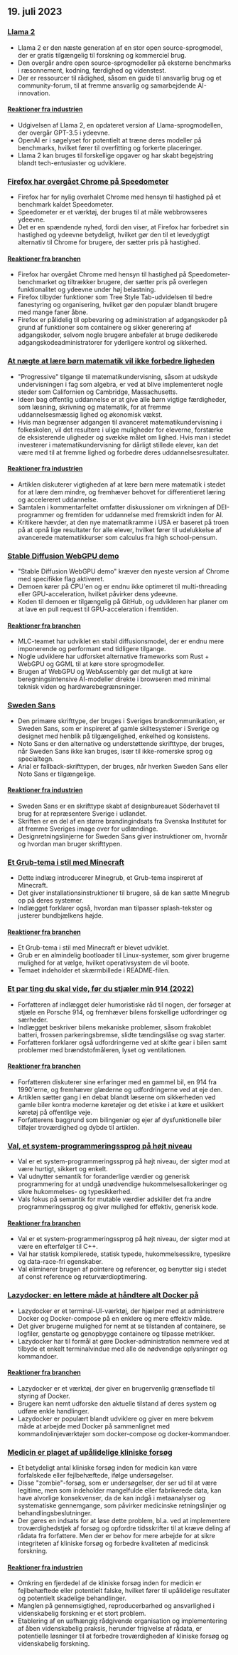 

<CallToAction />

<Steps>

## 19. juli 2023

### [Llama 2](https://ai.meta.com/llama/)

- Llama 2 er den næste generation af en stor open source-sprogmodel, der er gratis tilgængelig til forskning og kommerciel brug.
- Den overgår andre open source-sprogmodeller på eksterne benchmarks i ræsonnement, kodning, færdighed og videnstest.
- Der er ressourcer til rådighed, såsom en guide til ansvarlig brug og et community-forum, til at fremme ansvarlig og samarbejdende AI-innovation.

#### [Reaktioner fra industrien](http://news.ycombinator.com/item?id=36774627)

- Udgivelsen af Llama 2, en opdateret version af Llama-sprogmodellen, der overgår GPT-3.5 i ydeevne.
- OpenAI er i søgelyset for potentielt at træne deres modeller på benchmarks, hvilket fører til overfitting og forkerte placeringer.
- Llama 2 kan bruges til forskellige opgaver og har skabt begejstring blandt tech-entusiaster og udviklere.

### [Firefox har overgået Chrome på Speedometer](https://treeherder.mozilla.org/perfherder/graphs?timerange=31536000&series=mozilla-central,3735773,1,13&series=mozilla-central,3412459,1,13)

- Firefox har for nylig overhalet Chrome med hensyn til hastighed på et benchmark kaldet Speedometer.
- Speedometer er et værktøj, der bruges til at måle webbrowseres ydeevne.
- Det er en spændende nyhed, fordi den viser, at Firefox har forbedret sin hastighed og ydeevne betydeligt, hvilket gør den til et levedygtigt alternativ til Chrome for brugere, der sætter pris på hastighed.

#### [Reaktioner fra branchen](http://news.ycombinator.com/item?id=36770883)

- Firefox har overgået Chrome med hensyn til hastighed på Speedometer-benchmarket og tiltrækker brugere, der sætter pris på overlegen funktionalitet og ydeevne under høj belastning.
- Firefox tilbyder funktioner som Tree Style Tab-udvidelsen til bedre fanestyring og organisering, hvilket gør den populær blandt brugere med mange faner åbne.
- Firefox er pålidelig til opbevaring og administration af adgangskoder på grund af funktioner som containere og sikker generering af adgangskoder, selvom nogle brugere anbefaler at bruge dedikerede adgangskodeadministratorer for yderligere kontrol og sikkerhed.

### [At nægte at lære børn matematik vil ikke forbedre ligheden](https://www.noahpinion.blog/p/refusing-to-teach-kids-math-will)

- "Progressive" tilgange til matematikundervisning, såsom at udskyde undervisningen i fag som algebra, er ved at blive implementeret nogle steder som Californien og Cambridge, Massachusetts.
- Ideen bag offentlig uddannelse er at give alle børn vigtige færdigheder, som læsning, skrivning og matematik, for at fremme uddannelsesmæssig lighed og økonomisk vækst.
- Hvis man begrænser adgangen til avanceret matematikundervisning i folkeskolen, vil det resultere i ulige muligheder for eleverne, forstærke de eksisterende uligheder og svække målet om lighed. Hvis man i stedet investerer i matematikundervisning for dårligt stillede elever, kan det være med til at fremme lighed og forbedre deres uddannelsesresultater.

#### [Reaktioner fra industrien](http://news.ycombinator.com/item?id=36774940)

- Artiklen diskuterer vigtigheden af at lære børn mere matematik i stedet for at lære dem mindre, og fremhæver behovet for differentieret læring og accelereret uddannelse.
- Samtalen i kommentarfeltet omfatter diskussioner om virkningen af DEI-programmer og fremtiden for uddannelse med fremskridt inden for AI.
- Kritikere hævder, at den nye matematikramme i USA er baseret på troen på at opnå lige resultater for alle elever, hvilket fører til udelukkelse af avancerede matematikkurser som calculus fra high school-pensum.

### [Stable Diffusion WebGPU demo](https://islamov.ai/stable-diffusion-webgpu/)

- "Stable Diffusion WebGPU demo" kræver den nyeste version af Chrome med specifikke flag aktiveret.
- Demoen kører på CPU'en og er endnu ikke optimeret til multi-threading eller GPU-acceleration, hvilket påvirker dens ydeevne.
- Koden til demoen er tilgængelig på GitHub, og udvikleren har planer om at lave en pull request til GPU-acceleration i fremtiden.

#### [Reaktioner fra branchen](http://news.ycombinator.com/item?id=36766523)

- MLC-teamet har udviklet en stabil diffusionsmodel, der er endnu mere imponerende og performant end tidligere tilgange.
- Nogle udviklere har udforsket alternative frameworks som Rust + WebGPU og GGML til at køre store sprogmodeller.
- Brugen af WebGPU og WebAssembly gør det muligt at køre beregningsintensive AI-modeller direkte i browseren med minimal teknisk viden og hardwarebegrænsninger.

### [Sweden Sans](https://identity.sweden.se/en/design-elements/typography)

- Den primære skrifttype, der bruges i Sveriges brandkommunikation, er Sweden Sans, som er inspireret af gamle skiltesystemer i Sverige og designet med henblik på tilgængelighed, enkelhed og konsistens.
- Noto Sans er den alternative og understøttende skrifttype, der bruges, når Sweden Sans ikke kan bruges, især til ikke-romerske sprog og specialtegn.
- Arial er fallback-skrifttypen, der bruges, når hverken Sweden Sans eller Noto Sans er tilgængelige.

#### [Reaktioner fra industrien](http://news.ycombinator.com/item?id=36775398)

- Sweden Sans er en skrifttype skabt af designbureauet Söderhavet til brug for at repræsentere Sverige i udlandet.
- Skriften er en del af en større brandingindsats fra Svenska Institutet for at fremme Sveriges image over for udlændinge.
- Designretningslinjerne for Sweden Sans giver instruktioner om, hvornår og hvordan man bruger skrifttypen.

### [Et Grub-tema i stil med Minecraft](https://github.com/Lxtharia/minegrub-theme)

- Dette indlæg introducerer Minegrub, et Grub-tema inspireret af Minecraft.
- Det giver installationsinstruktioner til brugere, så de kan sætte Minegrub op på deres systemer.
- Indlægget forklarer også, hvordan man tilpasser splash-tekster og justerer bundbjælkens højde.

#### [Reaktioner fra branchen](http://news.ycombinator.com/item?id=36771980)

- Et Grub-tema i stil med Minecraft er blevet udviklet.
- Grub er en almindelig bootloader til Linux-systemer, som giver brugerne mulighed for at vælge, hvilket operativsystem de vil boote.
- Temaet indeholder et skærmbillede i README-filen.

### [Et par ting du skal vide, før du stjæler min 914 (2022)](https://www.hagerty.com/media/advice/a-few-things-to-know-before-you-steal-my-914/)

- Forfatteren af indlægget deler humoristiske råd til nogen, der forsøger at stjæle en Porsche 914, og fremhæver bilens forskellige udfordringer og særheder.
- Indlægget beskriver bilens mekaniske problemer, såsom frakoblet batteri, frossen parkeringsbremse, slidte tændingslåse og svag starter.
- Forfatteren forklarer også udfordringerne ved at skifte gear i bilen samt problemer med brændstofmåleren, lyset og ventilationen.

#### [Reaktioner fra branchen](http://news.ycombinator.com/item?id=36767092)

- Forfatteren diskuterer sine erfaringer med en gammel bil, en 914 fra 1990'erne, og fremhæver glæderne og udfordringerne ved at eje den.
- Artiklen sætter gang i en debat blandt læserne om sikkerheden ved gamle biler kontra moderne køretøjer og det etiske i at køre et usikkert køretøj på offentlige veje.
- Forfatterens baggrund som bilingeniør og ejer af dysfunktionelle biler tilføjer troværdighed og dybde til artiklen.

### [Val, et system-programmeringssprog på højt niveau](https://www.val-lang.dev/)

- Val er et system-programmeringssprog på højt niveau, der sigter mod at være hurtigt, sikkert og enkelt.
- Val udnytter semantik for foranderlige værdier og generisk programmering for at undgå unødvendige hukommelsesallokeringer og sikre hukommelses- og typesikkerhed.
- Vals fokus på semantik for mutable værdier adskiller det fra andre programmeringssprog og giver mulighed for effektiv, generisk kode.

#### [Reaktioner fra branchen](http://news.ycombinator.com/item?id=36778566)

- Val er et system-programmeringssprog på højt niveau, der sigter mod at være en efterfølger til C++.
- Val har statisk kompilerede, statisk typede, hukommelsessikre, typesikre og data-race-fri egenskaber.
- Val eliminerer brugen af pointere og referencer, og benytter sig i stedet af const reference og returværdioptimering.

### [Lazydocker: en lettere måde at håndtere alt Docker på](https://github.com/jesseduffield/lazydocker)

- Lazydocker er et terminal-UI-værktøj, der hjælper med at administrere Docker og Docker-compose på en enklere og mere effektiv måde.
- Det giver brugerne mulighed for nemt at se tilstanden af containere, se logfiler, genstarte og genopbygge containere og tilpasse metrikker.
- Lazydocker har til formål at gøre Docker-administration nemmere ved at tilbyde et enkelt terminalvindue med alle de nødvendige oplysninger og kommandoer.

#### [Reaktioner fra branchen](http://news.ycombinator.com/item?id=36778905)

- Lazydocker er et værktøj, der giver en brugervenlig grænseflade til styring af Docker.
- Brugere kan nemt udforske den aktuelle tilstand af deres system og udføre enkle handlinger.
- Lazydocker er populært blandt udviklere og giver en mere bekvem måde at arbejde med Docker på sammenlignet med kommandolinjeværktøjer som docker-compose og docker-kommandoer.

### [Medicin er plaget af upålidelige kliniske forsøg](https://www.nature.com/articles/d41586-023-02299-w)

- Et betydeligt antal kliniske forsøg inden for medicin kan være forfalskede eller fejlbehæftede, ifølge undersøgelser.
- Disse "zombie"-forsøg, som er undersøgelser, der ser ud til at være legitime, men som indeholder mangelfulde eller fabrikerede data, kan have alvorlige konsekvenser, da de kan indgå i metaanalyser og systematiske gennemgange, som påvirker medicinske retningslinjer og behandlingsbeslutninger.
- Der gøres en indsats for at løse dette problem, bl.a. ved at implementere troværdighedstjek af forsøg og opfordre tidsskrifter til at kræve deling af rådata fra forfattere. Men der er behov for mere arbejde for at sikre integriteten af kliniske forsøg og forbedre kvaliteten af medicinsk forskning.

#### [Reaktioner fra industrien](http://news.ycombinator.com/item?id=36770624)

- Omkring en fjerdedel af de kliniske forsøg inden for medicin er fejlbehæftede eller potentielt falske, hvilket fører til upålidelige resultater og potentielt skadelige behandlinger.
- Manglen på gennemsigtighed, reproducerbarhed og ansvarlighed i videnskabelig forskning er et stort problem.
- Etablering af en uafhængig rådgivende organisation og implementering af åben videnskabelig praksis, herunder frigivelse af rådata, er potentielle løsninger til at forbedre troværdigheden af kliniske forsøg og videnskabelig forskning.

</Steps>
